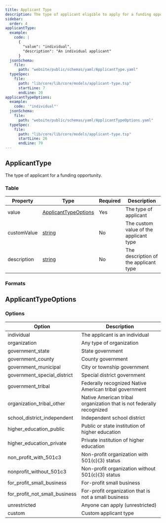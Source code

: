 ```yaml
---
title: Applicant Type
description: The type of applicant eligible to apply for a funding opportunity.
sidebar:
  order: 4
applicantType:
  example:
    code: |
      {
        "value": "individual",
        "description": "An individual applicant"
      }
  jsonSchema:
    file:
      path: "website/public/schemas/yaml/ApplicantType.yaml"
  typeSpec:
    file:
      path: "lib/core/lib/core/models/applicant-type.tsp"
      startLine: 7
      endLine: 20
applicantTypeOptions:
  example:
    code: '"individual"'
  jsonSchema:
    file:
      path: "website/public/schemas/yaml/ApplicantTypeOptions.yaml"
  typeSpec:
    file:
      path: "lib/core/lib/core/models/applicant-type.tsp"
      startLine: 26
      endLine: 79
---
```



## ApplicantType

The type of applicant for a funding opportunity.

### Table

| Property    | Type                                          | Required | Description                           |
| ----------- | --------------------------------------------- | -------- | ------------------------------------- |
| value       | [ApplicantTypeOptions](#applicanttypeoptions) | Yes      | The type of applicant                 |
| customValue | [string](/protocol/types/string#string)       | No       | The custom value of the applicant type |
| description | [string](/protocol/types/string#string)       | No       | The description of the applicant type |

### Formats

<SchemaFormatTabs
  example={frontmatter.applicantType.example}
  jsonSchema={frontmatter.applicantType.jsonSchema}
  typeSpec={frontmatter.applicantType.typeSpec}
/>

## ApplicantTypeOptions

### Options

| Option                        | Description                                                          |
| ----------------------------- | -------------------------------------------------------------------- |
| individual                    | The applicant is an individual                                       |
| organization                  | Any type of organization                                             |
| government_state              | State government                                                     |
| government_county             | County government                                                    |
| government_municipal          | City or township government                                          |
| government_special_district   | Special district government                                          |
| government_tribal             | Federally recognized Native American tribal government               |
| organization_tribal_other     | Native American tribal organization that is not federally recognized |
| school_district_independent   | Independent school district                                          |
| higher_education_public       | Public or state institution of higher education                      |
| higher_education_private      | Private institution of higher education                              |
| non_profit_with_501c3         | Non-profit organization with 501(c)(3) status                        |
| nonprofit_without_501c3       | Non-profit organization without 501(c)(3) status                     |
| for_profit_small_business     | For-profit small business                                            |
| for_profit_not_small_business | For-profit organization that is not a small business                 |
| unrestricted                  | Anyone can apply (unrestricted)                                      |
| custom                        | Custom applicant type                                                |
